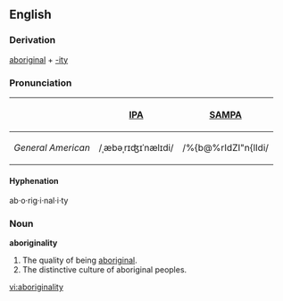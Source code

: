 ==English==

===Derivation===
{{rfc-header|Derivation}}
[[aboriginal]] + [[-ity]]

===Pronunciation===
{| border=1 cellpadding=5
! !! [[w:IPA|IPA]] !! [[w:SAMPA|SAMPA]]
|-
! ''General American''
| /ˌæbəˌrɪʤɪˈnælɪdi/ || /%{b@%rIdZI"n{lIdi/
|}

====Hyphenation====
ab·o·rig·i·nal·i·ty

===Noun===
'''aboriginality'''

# The quality of being [[aboriginal]].
# The distinctive culture of aboriginal peoples.

[[vi:aboriginality]]